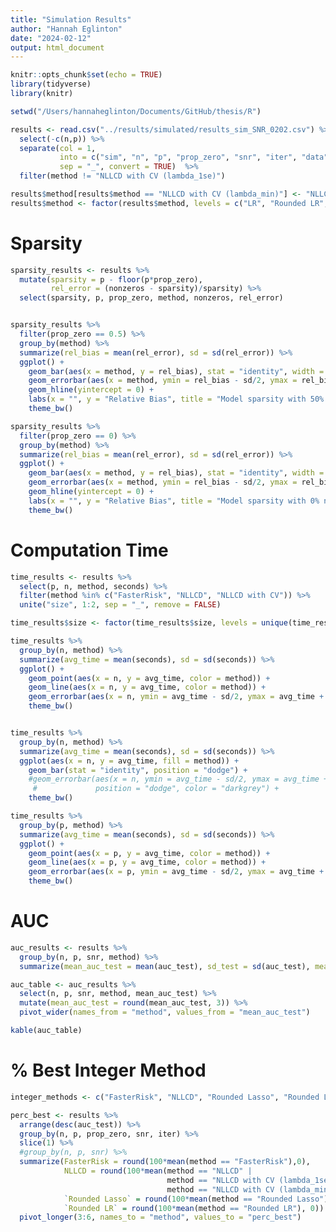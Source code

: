 ```yaml
---
title: "Simulation Results"
author: "Hannah Eglinton"
date: "2024-02-12"
output: html_document
---
```


```r
knitr::opts_chunk$set(echo = TRUE)
library(tidyverse)
library(knitr)
```

```r
setwd("/Users/hannaheglinton/Documents/GitHub/thesis/R")

results <- read.csv("../results/simulated/results_sim_SNR_0202.csv") %>%
  select(-c(n,p)) %>%
  separate(col = 1, 
           into = c("sim", "n", "p", "prop_zero", "snr", "iter", "data"),
           sep = "_", convert = TRUE)  %>%
  filter(method != "NLLCD with CV (lambda_1se)")

results$method[results$method == "NLLCD with CV (lambda_min)"] <- "NLLCD with CV"
results$method <- factor(results$method, levels = c("LR", "Rounded LR", "Lasso", "Rounded Lasso", "FasterRisk", "NLLCD", "NLLCD with CV"))

```


# Sparsity

```r
sparsity_results <- results %>%
  mutate(sparsity = p - floor(p*prop_zero),
         rel_error = (nonzeros - sparsity)/sparsity) %>%
  select(sparsity, p, prop_zero, method, nonzeros, rel_error) 


sparsity_results %>%
  filter(prop_zero == 0.5) %>%
  group_by(method) %>%
  summarize(rel_bias = mean(rel_error), sd = sd(rel_error)) %>%
  ggplot() + 
    geom_bar(aes(x = method, y = rel_bias), stat = "identity", width = 0.2) + 
    geom_errorbar(aes(x = method, ymin = rel_bias - sd/2, ymax = rel_bias + sd/2), width = 0.1) + 
    geom_hline(yintercept = 0) +
    labs(x = "", y = "Relative Bias", title = "Model sparsity with 50% noise predictors") + 
    theme_bw()


```

```r
sparsity_results %>%
  filter(prop_zero == 0) %>%
  group_by(method) %>%
  summarize(rel_bias = mean(rel_error), sd = sd(rel_error)) %>%
  ggplot() + 
    geom_bar(aes(x = method, y = rel_bias), stat = "identity", width = 0.2) + 
    geom_errorbar(aes(x = method, ymin = rel_bias - sd/2, ymax = rel_bias + sd/2), width = 0.1) + 
    geom_hline(yintercept = 0) +
    labs(x = "", y = "Relative Bias", title = "Model sparsity with 0% noise predictors") + 
    theme_bw()
```


# Computation Time

```r
time_results <- results %>%
  select(p, n, method, seconds) %>%
  filter(method %in% c("FasterRisk", "NLLCD", "NLLCD with CV")) %>%
  unite("size", 1:2, sep = "_", remove = FALSE)

time_results$size <- factor(time_results$size, levels = unique(time_results$size))

time_results %>%
  group_by(n, method) %>%
  summarize(avg_time = mean(seconds), sd = sd(seconds)) %>%
  ggplot() + 
    geom_point(aes(x = n, y = avg_time, color = method)) + 
    geom_line(aes(x = n, y = avg_time, color = method)) + 
    geom_errorbar(aes(x = n, ymin = avg_time - sd/2, ymax = avg_time + sd/2, color = method), width = 100, alpha = 0.8) + 
    theme_bw()


time_results %>%
  group_by(n, method) %>%
  summarize(avg_time = mean(seconds), sd = sd(seconds)) %>%
  ggplot(aes(x = n, y = avg_time, fill = method)) + 
    geom_bar(stat = "identity", position = "dodge") + 
    #geom_errorbar(aes(x = n, ymin = avg_time - sd/2, ymax = avg_time + sd/2, color = method), width = 100, 
     #             position = "dodge", color = "darkgrey") + 
    theme_bw()


```

```r
time_results %>%
  group_by(p, method) %>%
  summarize(avg_time = mean(seconds), sd = sd(seconds)) %>%
  ggplot() + 
    geom_point(aes(x = p, y = avg_time, color = method)) + 
    geom_line(aes(x = p, y = avg_time, color = method)) + 
    geom_errorbar(aes(x = p, ymin = avg_time - sd/2, ymax = avg_time + sd/2, color = method), width = 1, alpha = 0.8) + 
    theme_bw()
```



# AUC 

```r
auc_results <- results %>%
  group_by(n, p, snr, method) %>%
  summarize(mean_auc_test = mean(auc_test), sd_test = sd(auc_test), mean_auc_train = mean(auc_train), sd_train = sd(auc_train)) 

auc_table <- auc_results %>%
  select(n, p, snr, method, mean_auc_test) %>%
  mutate(mean_auc_test = round(mean_auc_test, 3)) %>%
  pivot_wider(names_from = "method", values_from = "mean_auc_test")

kable(auc_table)
```


# % Best Integer Method 

```r
integer_methods <- c("FasterRisk", "NLLCD", "Rounded Lasso", "Rounded LR", "NLLCD with CV")

perc_best <- results %>%
  arrange(desc(auc_test)) %>%
  group_by(n, p, prop_zero, snr, iter) %>%
  slice(1) %>%
  #group_by(n, p, snr) %>%
  summarize(FasterRisk = round(100*mean(method == "FasterRisk"),0), 
            NLLCD = round(100*mean(method == "NLLCD" | 
                                   method == "NLLCD with CV (lambda_1se)" |
                                   method == "NLLCD with CV (lambda_min)"),0),
            `Rounded Lasso` = round(100*mean(method == "Rounded Lasso"),0),
            `Rounded LR` = round(100*mean(method == "Rounded LR"), 0)) %>%
  pivot_longer(3:6, names_to = "method", values_to = "perc_best")
```

